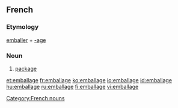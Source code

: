 ==French==
===Etymology===
[[emballer]] + [[-age]]
===Noun===
{{fr-noun|m}}
#[[package]]

[[Category:French nouns]]

[[et:emballage]]
[[fr:emballage]]
[[ko:emballage]]
[[io:emballage]]
[[id:emballage]]
[[hu:emballage]]
[[ru:emballage]]
[[fi:emballage]]
[[vi:emballage]]